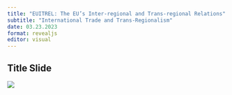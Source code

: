 ```yaml
---
title: "EUITREL: The EU’s Inter-regional and Trans-regional Relations"
subtitle: "International Trade and Trans-Regionalism"
date: 03.23.2023
format: revealjs
editor: visual
---
```


## Title Slide

![](/lecture/images/2022-2023%20Spring/HM%204.png)
